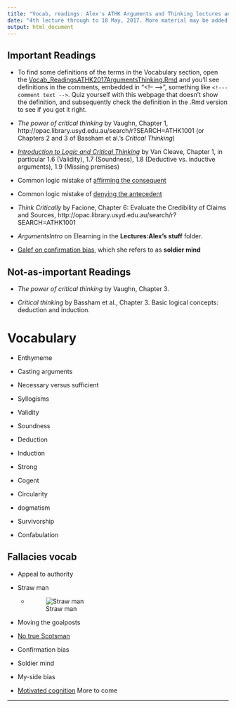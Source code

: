 ```yaml
---
title: "Vocab, readings: Alex's ATHK Arguments and Thinking lectures and tutorials"
date: "4th lecture through to 18 May, 2017. More material may be added to this document as the lectures proceed."
output: html_document
---
```


## Important Readings

* To find some definitions of the terms in the Vocabulary section, open the  [Vocab_ReadingsATHK2017ArgumentsThinking.Rmd](https://raw.githubusercontent.com/alexholcombe/teachingATHK/master/Vocab_ReadingsATHK2017ArgumentsThinking.Rmd) and you'll see definitions in the comments, embedded in "\<!-- \-->", something like `<!--- comment text -->`. 
Quiz yourself with this webpage that doesn't show the definition, and subsequently check the definition in the .Rmd version to see if you got it right.  

* *The power of critical thinking* by Vaughn, Chapter 1, http://opac.library.usyd.edu.au/search/r?SEARCH=ATHK1001
(or Chapters 2 and 3 of Bassham et al.'s *Critical Thinking*)

* [*Introduction to Logic and Critical Thinking*](http://open.umn.edu/opentextbooks/BookDetail.aspx?bookId=457) by Van Cleave, Chapter 1, in particular 1.6 (Validity), 1.7 (Soundness), 1.8 (Deductive vs. inductive arguments), 1.9 (Missing premises)

* Common logic mistake of [affirming the consequent](https://www.logicallyfallacious.com/tools/lp/Bo/LogicalFallacies/14/Affirming-the-Consequent)

* Common logic mistake of [denying the antecedent](https://www.logicallyfallacious.com/tools/lp/Bo/LogicalFallacies/77/Denying-the-Antecedent) 

* *Think Critically* by Facione, Chapter 6: Evaluate the Credibility of Claims and Sources, http://opac.library.usyd.edu.au/search/r?SEARCH=ATHK1001


<!-- Critical Thinking, by Paul and Elder -->

* *ArgumentsIntro* on Elearning in the **Lectures:Alex's stuff** folder.

* [Galef on confirmation bias](http://ideas.ted.com/why-you-think-youre-right-even-when-youre-wrong/), which she refers to as **soldier mind**

## Not-as-important Readings

* *The power of critical thinking* by Vaughn, Chapter 3. 

* *Critical thinking* by Bassham et al., Chapter 3. Basic logical concepts: deduction and induction.

# Vocabulary

* Enthymeme

<!-- From Greek "in-mind", because the full argument in the mind is not stated. Usually a condensed syllogism where one premise is not explicitly stated.
E.g., "Socrates is mortal because he's human." instead of the usual 
"All humans are mortal. 
Socrates is human. 
Therefore, Socrates is mortal."
-->
* Casting arguments

<!-- Finding and isolating or diagramming the conclusion, premises and logical structure of an argument, usually from natural text -->


* Necessary versus sufficient

* Syllogisms

* Validity

* Soundness

* Deduction

* Induction

* Strong

* Cogent

* Circularity

* dogmatism

* Survivorship

* Confabulation

<!-- Dissensus  -->

## Fallacies vocab

* Appeal to authority
* Straw man
    * ![Straw man](imagesForRmd/strawMan.jpg)

* Moving the goalposts
* [No true Scotsman](https://en.wikipedia.org/wiki/No_true_Scotsman)
<!-- No true Scotsman. An "ad hoc rescue" of a refuted generalization attempt-->

* Confirmation bias
* Soldier mind 
* My-side bias
<!-- Confirmation bias, soldier mind, and my-side bias are practically synonyms -->
* [Motivated cognition](https://alexholcombe.github.io/teachingATHK/readings/motivatedCognition.html)
More to come


***
